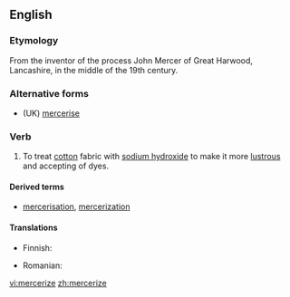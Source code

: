 ==English==

===Etymology===
{{wikipedia|Mercerised cotton}}
From the inventor of the process John Mercer of Great Harwood, Lancashire, in the middle of the 19th century.

===Alternative forms===
* (UK) [[mercerise]]

===Verb===
{{en-verb|mercerizes|mercerizing|mercerized|mercerized}}

# To treat [[cotton]] fabric with [[sodium hydroxide]] to make it more [[lustrous]] and accepting of dyes.

====Derived terms====
* [[mercerisation]], [[mercerization]]

====Translations====
{{trans-top|to treat cotton with NaOH}}
* Finnish: {{t-|fi|merseroida}}
{{trans-mid}}
* Romanian: {{t|ro|merceriza}}
{{trans-bottom}}

[[vi:mercerize]]
[[zh:mercerize]]